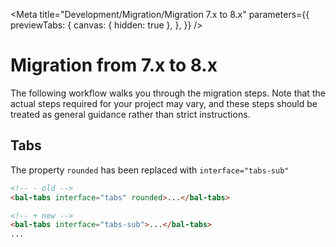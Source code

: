 
<Meta
  title="Development/Migration/Migration 7.x to 8.x"
  parameters={{
    previewTabs: {
      canvas: { hidden: true },
    },
  }}
/>

# Migration from 7.x to 8.x

The following workflow walks you through the migration steps.
Note that the actual steps required for your project may vary, and these steps should be treated as general guidance rather than strict instructions.

## Tabs

The property `rounded` has been replaced with `interface="tabs-sub"`

```html
<!-- - old -->
<bal-tabs interface="tabs" rounded>...</bal-tabs>

<!-- + new -->
<bal-tabs interface="tabs-sub">...</bal-tabs>
...
```

<bal-doc-github link="/stories/development/migration/07-migration-from-7x-to-8x.stories.mdx"></bal-doc-github>
